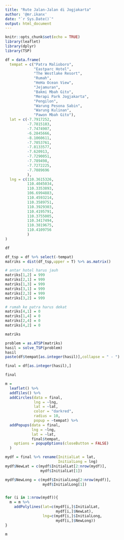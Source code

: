 ```yaml
---
title: "Rute Jalan-Jalan di Jogjakarta"
author: '@mr.ikanx'
date: "`r Sys.Date()`"
output: html_document
---
```


```r
knitr::opts_chunk$set(echo = TRUE)
library(leaflet)
library(dplyr)
library(TSP)
```

```r
df = data.frame(
  tempat = c("Patra Malioboro",
             "Eastparc Hotel",
             "The Westlake Resort",
             "Rumah",
             "HeHa Ocean View",
             "Jejamuran",
             "Bakmi Mbah Gito",
             "Merapi Park Jogjakarta",
             "Pengilon",
             "Warung Pesona Sabin",
             "Warung Kulinan",
             "Pawon Mbah Gito"),
  lat = c(-7.7917252,
          -7.7815183,
          -7.7474907,
          -6.2845666,
          -8.1060611,
          -7.7053761,
          -7.8133577,
          -7.620913,
          -7.7290051,
          -7.789498,
          -7.7272225,
          -7.7089696
          ),
  lng = c(110.3615326,
          110.4045034,
          110.3353893,
          106.6994883,
          110.4593214,
          110.3589751,
          110.3929303,
          110.4195791,
          110.3755005,
          110.3417494,
          110.3819675,
          110.4109756
          )
)

df

df_tsp = df %>% select(-tempat)
matriks = dist(df_tsp,upper = T) %>% as.matrix()

# antar hotel harus jauh
matriks[1,2] = 999
matriks[2,1] = 999
matriks[1,3] = 999
matriks[3,1] = 999
matriks[2,3] = 999
matriks[3,2] = 999

# rumah ke patra harus dekat
matriks[4,1] = 0
matriks[1,4] = 0
matriks[2,4] = 0
matriks[4,2] = 0

matriks

problem = as.ATSP(matriks)
hasil = solve_TSP(problem)
hasil
paste(df$tempat[as.integer(hasil)],collapse = " - ")
```



```r
final = df[as.integer(hasil),]

final 

m = 
  leaflet() %>% 
  addTiles() %>% 
  addCircles(data = final,
             lng = ~lng,
             lat = ~lat,
             color = "darkred",
             radius = 10,
             popup = ~tempat) %>% 
  addPopups(data = final,
            lng = ~lng,
            lat = ~lat,
            final$tempat,
    options = popupOptions(closeButton = FALSE)
  )

mydf = final %>% rename(InitialLat = lat,
                        InitialLong = lng)
mydf$NewLat = c(mydf$InitialLat[2:nrow(mydf)],
                mydf$InitialLat[1])

mydf$NewLong = c(mydf$InitialLong[2:nrow(mydf)],
                 mydf$InitialLong[1])


for (i in 1:nrow(mydf)){
  m = m %>%
    addPolylines(lat=c(mydf[i,]$InitialLat,
                       mydf[i,]$NewLat),
                 lng=c(mydf[i,]$InitialLong,
                       mydf[i,]$NewLong))
} 

m
```
